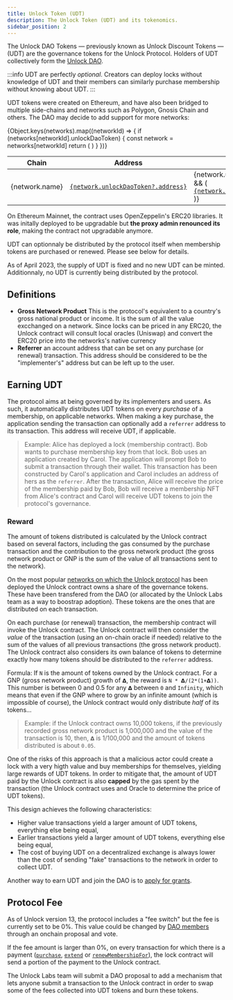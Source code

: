 ```yaml
---
title: Unlock Token (UDT)
description: The Unlock Token (UDT) and its tokenomics.
sidebar_position: 2
---
```



The Unlock DAO Tokens — previously known as Unlock Discount Tokens — (UDT) are the governance tokens for the Unlock Protocol. Holders of UDT collectively form the [Unlock DAO](./unlock-dao).

:::info
UDT are perfectly _optional_. Creators can deploy locks without knowledge of UDT and their members can similarly purchase membership without knowing about UDT.
:::

UDT tokens were created on Ethereum, and have also been bridged to multiple side-chains and networks such as Polygon, Gnosis Chain and others. The DAO may decide to add support for more networks:

<table>
  <thead>
    <tr>
      <th>Chain</th>
      <th>Address</th>
      <th>Bridge Address</th>
    </tr>
  </thead>
  {Object.keys(networks).map((networkId) => {
    if (networks[networkId].unlockDaoToken) {
      const network = networks[networkId]
      return (
        <tr>
          <td>{network.name}</td>
          <td>
            <a
              target="_blank"
              href={network.explorer.urls.token(
                network.unlockDaoToken?.address
              )}
            >
              <code>{network.unlockDaoToken?.address}</code>
            </a>
          </td>
          <td>
            {network.unlockDaoToken?.mainnetBridge && (
              <a
                target="_blank"
                href={`${networks[1].explorer.urls.token(
                  networks[1].unlockDaoToken.address,
                  network.unlockDaoToken?.mainnetBridge
                )}`}
              >
                <code>{network.unlockDaoToken?.mainnetBridge}</code>
              </a>
            )}
          </td>
        </tr>
      )
    }
  })}
</table>

On Ethereum Mainnet, the contract uses OpenZeppelin's ERC20 libraries. It was initally deployed to be upgradable but **the proxy admin renounced its role**, making the contract not upgradable anymore.

UDT can optionnaly be distributed by the protocol itself when membership tokens are purchased or renewed. Please see below for details.

As of April 2023, the supply of UDT is fixed and no new UDT can be minted. Additionnaly, no UDT is currently being distributed by the protocol.

## Definitions

- **Gross Network Product** This is the protocol's equivalent to a country's gross national product or income. It is the sum of all the value excchanged on a network. Since locks can be priced in any ERC20, the Unlock contract will consult local oracles (Uniswap) and convert the ERC20 price into the networks's native currency
- **Referrer** an account address that can be set on any purchase (or renewal) transaction. This address should be considered to be the "implementer's" address but can be left up to the user.

## Earning UDT

The protocol aims at being governed by its implementers and users. As such, it automatically distributes UDT tokens on every _purchase_ of a membership, on applicable networks. When making a key purchase, the application sending the transaction can optionally add a `referrer` address to its transaction. This address will receive UDT, if applicable.

> Example: Alice has deployed a lock (membership contract). Bob wants to purchase membership key from that lock. Bob uses an application created by Carol. The application will prompt Bob to submit a transaction through their wallet. This transaction has been constructed by Carol's application and Carol includes an address of hers as the `referrer`. After the transaction, Alice will receive the price of the membership paid by Bob, Bob will receive a membership NFT from Alice's contract and Carol will receive UDT tokens to join the protocol's governance.

### Reward

The amount of tokens distributed is calculated by the Unlock contract based on several factors, including the gas consumed by the purchase transaction and the contribution to the gross network product (the gross network product or GNP is the sum of the value of all transactions sent to the network).

On the most popular [networks on which the Unlock protocol](../core-protocol/unlock/networks) has been deployed the Unlock contract owns a share of the governance tokens. These have been transfered from the DAO (or allocated by the Unlock Labs team as a way to boostrap adoption). These tokens are the ones that are distributed on each transaction.

On each purchase (or renewal) transaction, the membership contract will invoke the Unlock contract. The Unlock contract will then consider the _value_ of the transaction (using an on-chain oracle if needed) relative to the sum of the values of all previous transactions (the gross network product). The Unlock contract also considers its own balance of tokens to determine exactly how many tokens should be distributed to the `referrer` address.

Formula: If `N` is the amount of tokens owned by the Unlock contract. For a GNP (gross network product) growth of `𝝙`, the reward is `N * 𝝙/(2*(1+𝝙))`. This number is between 0 and 0.5 for any `𝝙` between `0` and `Infinity`, which means that even if the GNP where to grow by an infinite amount (which is impossible of course), the Unlock contract would only distribute _half_ of its tokens...

> Example: if the Unlock contract owns 10,000 tokens, if the previously recorded gross network product is 1,000,000 and the value of the transaction is 10, then, `𝝙` is 1/100,000 and the amount of tokens distributed is about `0.05`.

One of the risks of this approach is that a malicious actor could create a lock with a very higth value and buy memberships for themselves, yielding large rewards of UDT tokens. In order to mitigate that, the amount of UDT paid by the Unlock contract is also **capped** by the gas spent by the transaction (the Unlock contract uses and Oracle to determine the price of UDT tokens).

This design achieves the following characteristics:

- Higher value transactions yield a larger amount of UDT tokens, everything else being equal,
- Earlier transactions yield a larger amount of UDT tokens, everything else being equal,
- The cost of buying UDT on a decentralized exchange is always lower than the cost of sending "fake" transactions to the network in order to collect UDT.

Another way to earn UDT and join the DAO is to [apply for grants](./grants-bounties).

## Protocol Fee

As of Unlock version 13, the protocol includes a "fee switch" but the fee is currently set to be 0%. This value could be changed by [DAO members](./unlock-dao) through an onchain proposal and vote.

If the fee amount is larger than 0%, on every transaction for which there is a payment ([`purchase`](/core-protocol/smart-contracts-api/PublicLock#purchase), [`extend`](/core-protocol/smart-contracts-api/PublicLock#extend) or [`renewMembershipFor`](/core-protocol/smart-contracts-api/PublicLock#renewmembershipfor)), the lock contract will send a portion of the payment to the Unlock contract.

The Unlock Labs team will submit a DAO proposal to add a mechanism that lets anyone submit a transaction to the Unlock contract in order to swap some of the fees collected into UDT tokens and burn these tokens.
